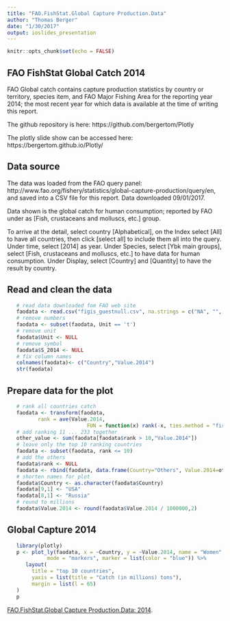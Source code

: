 ```yaml
---
title: "FAO.FishStat.Global Capture Production.Data"
author: "Thomas Berger"
date: "1/30/2017"
output: ioslides_presentation
---
```


```r
knitr::opts_chunk$set(echo = FALSE)
```

## FAO FishStat Global Catch 2014

FAO Global catch contains capture production statistics by country or territory, species item, and FAO Major Fishing Area for the reporting year 2014; the most recent year for which data is available at the time of writing this report.

The github repository is here:
https://github.com/bergertom/Plotly

The plotly slide show can be accessed here:
https://bergertom.github.io/Plotly/

## Data source

The data was loaded from the FAO query panel: http://www.fao.org/fishery/statistics/global-capture-production/query/en, and saved into a CSV file for this report. Data downloaded 09/01/2017.

Data shown is the global catch for human consumption; reported by FAO under as [Fish, crustaceans and molluscs, etc.] group.

To arrive at the detail, select country [Alphabetical], on the Index select [All] to have all countries, then click [select all] to include them all into the query. Under time, select [2014] as year. Under Species, select [Ybk main groups], select [Fish, crustaceans and molluscs, etc.] to have data for human consumption. Under Display, select [Country] and [Quantity] to have the result by country.


## Read and clean the data

```r
   # read data downloaded fom FAO web site
   faodata <- read.csv("figis_guestnull.csv", na.strings = c("NA", "", NULL))
   # remove numbers
   faodata <- subset(faodata, Unit == 't')
   # remove unit
   faodata$Unit <- NULL
   # remove symbol
   faodata$S_2014 <- NULL
   # fix column names
   colnames(faodata)<- c("Country","Value.2014")
   str(faodata)
```

## Prepare data for the plot
```r
   # rank all countries catch
   faodata <- transform(faodata, 
          rank = ave(Value.2014, 
                          FUN = function(x) rank(-x, ties.method = "first")))
   # add ranking 11 ... 233 together
   other_value <- sum(faodata[faodata$rank > 10,"Value.2014"])
   # leave only the top 10 ranking countries
   faodata <- subset(faodata, rank <= 10)
   # add the others
   faodata$rank <- NULL
   faodata <- rbind(faodata, data.frame(Country="Others", Value.2014=other_value))
   # shorten names for plot
   faodata$Country <- as.character(faodata$Country)
   faodata[9,1] <- "USA"
   faodata[8,1] <- "Russia"
   # round to millions
   faodata$Value.2014 <- round(faodata$Value.2014 / 1000000,2)
```

## Global Capture 2014

```r
   library(plotly)
   p <- plot_ly(faodata, x = ~Country, y = ~Value.2014, name = "Women",
             mode = "markers", marker = list(color = "blue")) %>%
      layout(
        title = "top 10 countries",
        yaxis = list(title = "Catch (in millions) tons"),
        margin = list(l = 65)
   )
   p
```
[FAO.FishStat.Global Capture Production.Data: 2014](http://www.fao.org/fishery/statistics/global-capture-production/query/en).

